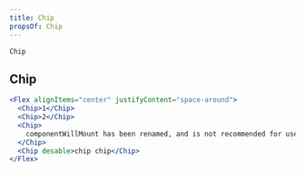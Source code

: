 ```yaml
---
title: Chip
propsOf: Chip
---
```


`Chip`

## Chip

```jsx
<Flex alignItems="center" justifyContent="space-around">
  <Chip>1</Chip>
  <Chip>2</Chip>
  <Chip>
    componentWillMount has been renamed, and is not recommended for use.
  </Chip>
  <Chip desable>chip chip</Chip>
</Flex>
```
